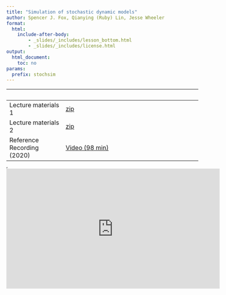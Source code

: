 ```yaml
---
title: "Simulation of stochastic dynamic models"
author: Spencer J. Fox, Qianying (Ruby) Lin, Jesse Wheeler
format: 
  html: 
    include-after-body:
        - _slides/_includes/lesson_bottom.html
        - _slides/_includes/license.html
output:
  html_document:
    toc: no
params:
  prefix: stochsim
---
```


|   |   |
|---------------------|---------------------------------------------------|
| Lecture materials 1 | [zip](slides/1_stochsim.zip) |
| Lecture materials 2 | [zip](slides/2_stochsim.zip) |
| Reference Recording (2020) | [Video (98 min)](https://www.youtube.com/playlist?list=PLluGwj6FGt2RBA4OQ_OdJj5CEJSjRGxut) |

<!-- | Quiz                              | [PDF](slides/stochsim/quiz.pdf)| -->

<!-- | **Measles** data for the lesson   | [data](slides/stochsim/Measles_Consett_1948.csv)| -->

<!-- | **R** script for the lesson       | [**R**](slides/stochsim/main.R)| -->

<!-- | Worked solutions to the Exercises | [HTML](slides/stochsim/exercises.html)| -->

<iframe width="0" height="0">

</iframe>

<iframe data-external="1" width="560" height="315" src="https://www.youtube-nocookie.com/embed/videoseries?list=PLluGwj6FGt2RBA4OQ_OdJj5CEJSjRGxut" frameborder="0" allow="accelerometer; autoplay; encrypted-media; gyroscope; picture-in-picture" allowfullscreen>

</iframe>
